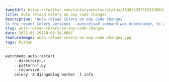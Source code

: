 ```yaml
---
tweetUrl: https://twitter.com/victorysokolov/status/1530853575525539842
title: Auto reload Celery on any code changes
description: "Auto reload Celery on any code changes
In the recent Celery versions --autoreload command was deprecated, to achieve the same result we can use watchdog and watchmedo which monitors file system events when files are changed, updated, or deleted"
slug: auto-reload-celery-on-any-code-changes
date: 2022-05-29T10:08:28.000Z
featureImage: auto-reload-celery-on-any-code-changes.jpg
tags: Python
---
```


```python
watchmedo auto-restart
    --directory=./
    --pattern=*.py
    --recursive --
	celery -A djangoblog worker -l info
```
